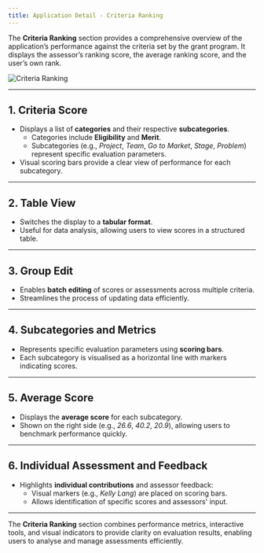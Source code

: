 ```yaml
---
title: Application Detail - Criteria Ranking
---
```


The **Criteria Ranking** section provides a comprehensive overview of the application’s performance against the criteria set by the grant program. It displays the assessor’s ranking score, the average ranking score, and the user’s own rank.

![Criteria Ranking](/images/guides/application/criteria-ranking.png)

---

## **1. Criteria Score**
- Displays a list of **categories** and their respective **subcategories**.
   - Categories include **Eligibility** and **Merit**.
   - Subcategories (e.g., *Project*, *Team*, *Go to Market*, *Stage*, *Problem*) represent specific evaluation parameters.
- Visual scoring bars provide a clear view of performance for each subcategory.

---

## **2. Table View**
- Switches the display to a **tabular format**.
- Useful for data analysis, allowing users to view scores in a structured table.

---

## **3. Group Edit**
- Enables **batch editing** of scores or assessments across multiple criteria.
- Streamlines the process of updating data efficiently.

---

## **4. Subcategories and Metrics**
- Represents specific evaluation parameters using **scoring bars**.
- Each subcategory is visualised as a horizontal line with markers indicating scores.

---

## **5. Average Score**
- Displays the **average score** for each subcategory.
- Shown on the right side (e.g., *26.6*, *40.2*, *20.9*), allowing users to benchmark performance quickly.

---

## **6. Individual Assessment and Feedback**
- Highlights **individual contributions** and assessor feedback:
   - Visual markers (e.g., *Kelly Lang*) are placed on scoring bars.
   - Allows identification of specific scores and assessors' input.

---

The **Criteria Ranking** section combines performance metrics, interactive tools, and visual indicators to provide clarity on evaluation results, enabling users to analyse and manage assessments efficiently.
